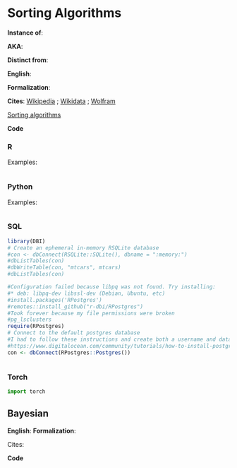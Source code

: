 # Sorting Algorithms {.unnumbered}


**Instance of**: 


**AKA**: 

**Distinct from**: 

**English**: 

**Formalization**:

$$ 
$$

**Cites**: [Wikipedia](https://en.wikipedia.org/wiki/Sorting_algorithm) ; [Wikidata]() ; [Wolfram]()

[Sorting algorithms](https://superstudy.guide/algorithms-data-structures/sorting-search/sorting-algorithms)

**Code**

::: panel-tabset

### R
[]()

Examples:

```r
```


### Python

[]()

Examples:

```python
```


### SQL

[]()

```r
library(DBI)
# Create an ephemeral in-memory RSQLite database
#con <- dbConnect(RSQLite::SQLite(), dbname = ":memory:")
#dbListTables(con)
#dbWriteTable(con, "mtcars", mtcars)
#dbListTables(con)

#Configuration failed because libpq was not found. Try installing:
#* deb: libpq-dev libssl-dev (Debian, Ubuntu, etc)
#install.packages('RPostgres')
#remotes::install_github("r-dbi/RPostgres")
#Took forever because my file permissions were broken
#pg_lsclusters
require(RPostgres)
# Connect to the default postgres database
#I had to follow these instructions and create both a username and database that matched my ubuntu name
#https://www.digitalocean.com/community/tutorials/how-to-install-postgresql-on-ubuntu-20-04-quickstart
con <- dbConnect(RPostgres::Postgres())

```

```sql
```

### Torch

```python
import torch

```

:::

## Bayesian

**English**: 
**Formalization**:

$$
$$

Cites:

**Code**


